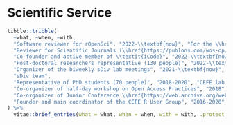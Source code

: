 # Scientific Service

```r
tibble::tribble(
  ~what, ~when, ~with,
  "Software reviewer for rOpenSci", "2022-\\textbf{now}", "For the \\href{https://github.com/ropensci/software-review/issues/505}{\\texttt{npi} package}",
  "Reviewer for Scientific Journals (\\href{https://publons.com/wos-op/researcher/1466931/matthias-grenie}{see Publons profile})", "2017-\\textbf{now}", "For \\textit{Ecology Letters}, \\textit{Functional Ecology}, \\textit{Biological Reviews}, \\textit{PeerJ}, \\textit{Biological Conservation}, \\textit{New Phytologist}, \\textit{Journal of Applied Ecology}, and \\textit{Journal of Biogeography}",
  "Co-founder and active member of \\textit{iCode}", "2022-\\textbf{now}", "Coding club of iDiv. Group for exchanges about R and programming practices at iDiv",
  "Post-doctoral researchers representative (130 people)", "2022-\\textbf{now}", "\\href{https://www.idiv.de/en/council.html}{\\textbf{iDiv Council}}, the main advisory council of iDiv",
  "Organizer of the biweekly sDiv lab meetings", "2021-\\textbf{now}",
  "sDiv team",
  "Representative of PhD students (70 people)", "2018-2020", "CEFE lab council, the main governing body of the lab",
  "Co-organizer of half-day workshop on Open Access Practices", "2018", "An event on how to make your articles accessible, organized for \\textasciitilde{}50 people of the CEFE in Montpellier",
  "Co-organizer of Junior Conference \\href{https://web.archive.org/web/20180823012054/http://www.mee.univ-montp2.fr/editions-precedentes/edition-2017/organisateurs-2017/}{'Models in Ecology and Evolution'}", "2017", "A junior conference organized yearly in Montpellier with \\textasciitilde{}100 people attending from Masters to Post-docs",
  "Founder and main coordinator of the CEFE R User Group", "2016-2020", "Monthly meeting for people who are using R at CEFE with presentations and pratical examples"
) %>%
  vitae::brief_entries(what = what, when = when, with = with, .protect = FALSE)
```
